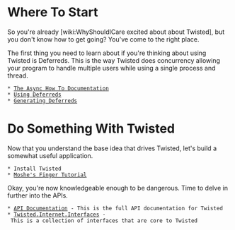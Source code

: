 = Where To Start =

So you're already [wiki:WhyShouldICare excited about about Twisted], but you don't know how to get going?  You've come to the right place.

The first thing you need to learn about if you're thinking about using Twisted is Deferreds.  This is the way Twisted does concurrency allowing your program to handle multiple users while using a single process and thread.

 * [http://twistedmatrix.com/projects/core/documentation/howto/async.html The Async How To Documentation]
 * [http://twistedmatrix.com/projects/core/documentation/howto/defer.html Using Deferreds]
 * [http://twistedmatrix.com/projects/core/documentation/howto/gendefer.html Generating Deferreds]

= Do Something With Twisted =

Now that you understand the base idea that drives Twisted, let's build a somewhat useful application.

 * Install Twisted
 * [http://twistedmatrix.com/projects/core/documentation/howto/tutorial/index.html Moshe's Finger Tutorial]



Okay, you're now knowledgeable enough to be dangerous.  Time to delve in further into the APIs.

 * [http://twistedmatrix.com/documents/current/api/ API Documentation] - This is the full API documentation for Twisted
 * [http://twistedmatrix.com/documents/current/api/twisted.internet.interfaces.html Twisted.Internet.Interfaces] - This is a collection of interfaces that are core to Twisted




